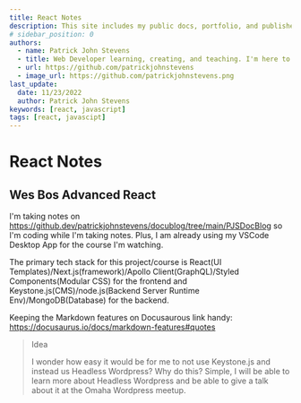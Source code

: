 ---
title: React Notes
description: This site includes my public docs, portfolio, and published content. This primary purpose of this website is to help myself and other web developers to learn, create and publish teachable content to assist in the learning process while adding value and inspiring others to do the same.
# sidebar_position: 0
authors:
  - name: Patrick John Stevens
  - title: Web Developer learning, creating, and teaching. I'm here to serve.
  - url: https://github.com/patrickjohnstevens
  - image_url: https://github.com/patrickjohnstevens.png
last_update:
  date: 11/23/2022
  author: Patrick John Stevens
keywords: [react, javascript]
tags: [react, javascipt]
---

# React Notes

## Wes Bos Advanced React

I'm taking notes on https://github.dev/patrickjohnstevens/docublog/tree/main/PJSDocBlog so I'm coding while I'm taking notes. Plus, I am already using my VSCode Desktop App for the course I'm watching.

The primary tech stack for this project/course is React(UI Templates)/Next.js(framework)/Apollo Client(GraphQL)/Styled Components(Modular CSS) for the frontend and Keystone.js(CMS)/node.js(Backend Server Runtime Env)/MongoDB(Database) for the backend.

Keeping the Markdown features on Docusaurous link handy: https://docusaurus.io/docs/markdown-features#quotes

> Idea
>
> I wonder how easy it would be for me to not use Keystone.js and instead us Headless Wordpress?
> Why do this? Simple, I will be able to learn more about Headless Wordpress and be able to give a talk about it at the Omaha Wordpress meetup.


